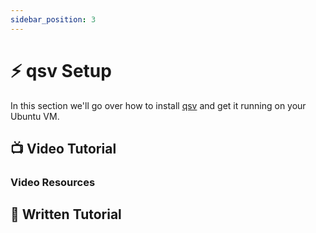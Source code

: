 ```yaml
---
sidebar_position: 3
---
```


# ⚡ qsv Setup

In this section we'll go over how to install [qsv](https://github.com/jqnatividad/qsv) and get it running on your Ubuntu VM.

## 📺 Video Tutorial


<LiteYouTubeEmbed id="" />

### Video Resources

## 📝 Written Tutorial
